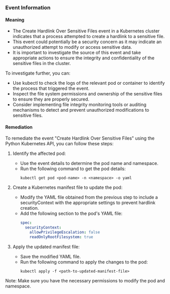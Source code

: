 
### Event Information

#### Meaning

- The Create Hardlink Over Sensitive Files event in a Kubernetes cluster indicates that a process attempted to create a hardlink to a sensitive file. 
- This event could potentially be a security concern as it may indicate an unauthorized attempt to modify or access sensitive data. 
- It is important to investigate the source of this event and take appropriate actions to ensure the integrity and confidentiality of the sensitive files in the cluster. 

To investigate further, you can:
- Use kubectl to check the logs of the relevant pod or container to identify the process that triggered the event.
- Inspect the file system permissions and ownership of the sensitive files to ensure they are properly secured.
- Consider implementing file integrity monitoring tools or auditing mechanisms to detect and prevent unauthorized modifications to sensitive files.

#### Remediation

To remediate the event "Create Hardlink Over Sensitive Files" using the Python Kubernetes API, you can follow these steps:

1. Identify the affected pod:
   - Use the event details to determine the pod name and namespace.
   - Run the following command to get the pod details:
     ```
     kubectl get pod <pod-name> -n <namespace> -o yaml
     ```

2. Create a Kubernetes manifest file to update the pod:
   - Modify the YAML file obtained from the previous step to include a securityContext with the appropriate settings to prevent hardlink creation.
   - Add the following section to the pod's YAML file:
     ```yaml
     spec:
       securityContext:
         allowPrivilegeEscalation: false
         readOnlyRootFilesystem: true
     ```

3. Apply the updated manifest file:
   - Save the modified YAML file.
   - Run the following command to apply the changes to the pod:
     ```
     kubectl apply -f <path-to-updated-manifest-file>
     ```

Note: Make sure you have the necessary permissions to modify the pod and namespace.

